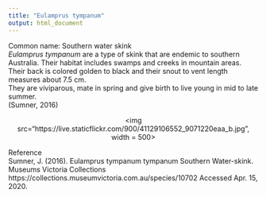 ```yaml
---
title: "Eulamprus tympanum"
output: html_document
---
```


Common name: Southern water skink  
*Eulamprus tympanum* are a type of skink that are endemic to southern Australia. Their habitat includes swamps and creeks in mountain areas.   
Their back is colored golden to black and their snout to vent length measures about 7.5 cm.  
They are viviparous, mate in spring and give birth to live young in mid to late summer.  
(Sumner, 2016)

<p align='center'>
<img src="https://live.staticflickr.com/900/41129106552_9071220eaa_b.jpg", width = 500>
</p>


Reference  
Sumner, J. (2016). Eulamprus tympanum tympanum Southern Water-skink. Museums Victoria Collections https://collections.museumvictoria.com.au/species/10702
Accessed Apr. 15, 2020.